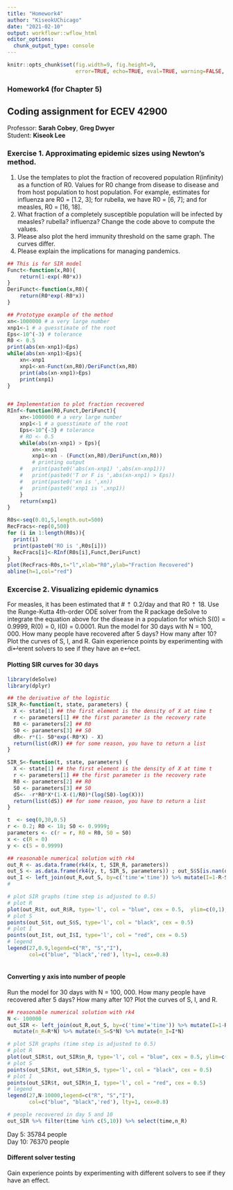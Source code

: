 ---
title: "Homework4"
author: "KiseokUChicago"
date: "2021-02-10"
output: workflowr::wflow_html
editor_options:
  chunk_output_type: console
---

```{r global_options, include=FALSE}
knitr::opts_chunk$set(fig.width=9, fig.height=9,
                      error=TRUE, echo=TRUE, eval=TRUE, warning=FALSE, message=FALSE)
```

### Homework4 (for Chapter 5)
## Coding assignment for ECEV 42900
Professor: **Sarah Cobey**, **Greg Dwyer** \
Student: **Kiseok Lee**  

### Exercise 1. Approximating epidemic sizes using Newton’s method.
(1) Use the templates to plot the fraction of recovered population R(infinity) as a function of R0. Values for R0 change from disease to disease and from host population to host population. 
For example, estimates for influenza are R0 = [1.2, 3]; for rubella,
we have R0 = [6, 7]; and for measles, R0 = [16, 18]. 
(2) What fraction of a completely susceptible population will be infected
by measles? rubella? influenza? Change the code above to compute the values.
(3) Please also plot the herd immunity threshold on the same graph. The curves differ. 
(4) Please explain the implications for managing pandemics.

```{r}
## This is for SIR model
Funct<-function(x,R0){
	return(1-exp(-R0*x))
}
DeriFunct<-function(x,R0){
	return(R0*exp(-R0*x))
}

## Prototype example of the method
xn<-1000000 # a very large number
xnp1<-1 # a guesstimate of the root
Eps<-10^(-3) # tolerance
R0 <- 0.5
print(abs(xn-xnp1)>Eps)
while(abs(xn-xnp1)>Eps){
	xn<-xnp1
	xnp1<-xn-Funct(xn,R0)/DeriFunct(xn,R0)
	print(abs(xn-xnp1)>Eps)
	print(xnp1)
}


## Implementation to plot fraction recovered
RInf<-function(R0,Funct,DeriFunct){
	xn<-1000000 # a very large number
	xnp1<-1 # a guesstimate of the root
	Eps<-10^{-3} # tolerance
	# RO <- 0.5
	while(abs(xn-xnp1) > Eps){
		xn<-xnp1
		xnp1<-xn - (Funct(xn,R0)/DeriFunct(xn,R0))
		# printing output
	# 	print(paste0('abs(xn-xnp1) ',abs(xn-xnp1)))
	# 	print(paste0('T or F is ',abs(xn-xnp1) > Eps))
	# 	print(paste0('xn is ',xn))
	#   print(paste0('xnp1 is ',xnp1))
	}
	return(xnp1)
}

R0s<-seq(0.01,5,length.out=500)
RecFracs<-rep(0,500)
for (i in 1:length(R0s)){
  print(i)
  print(paste0('RO is ',R0s[i]))
  RecFracs[i]<-RInf(R0s[i],Funct,DeriFunct)
}
plot(RecFracs~R0s,t="l",xlab="R0",ylab="Fraction Recovered")
abline(h=1,col="red")


```

### Excercise 2. Visualizing epidemic dynamics
For measles, it has been estimated that # ⇡ 0.2/day and that R0 ⇡ 18.
Use the Runge-Kutta 4th-order ODE solver from the R package
deSolve to integrate the equation above for the disease in a
population for which S(0) = 0.9999, R(0) = 0, I(0) = 0.0001.
Run the model for 30 days with N = 100, 000. How many people
have recovered after 5 days? How many after 10? Plot the
curves of S, I, and R. Gain experience points by experimenting
with di↵erent solvers to see if they have an e↵ect.

#### Plotting SIR curves for 30 days
```{r}
library(deSolve)
library(dplyr)

## the derivative of the logistic
SIR_R<-function(t, state, parameters) { 
  X <- state[1] ## the first element is the density of X at time t
  r <- parameters[1] ## the first parameter is the recovery rate
  R0 <- parameters[2] ## R0
  S0 <- parameters[3] ## S0
  dR<- r*(1- S0*exp(-R0*X) - X)
  return(list(dR)) ## for some reason, you have to return a list
}

SIR_S<-function(t, state, parameters) { 
  X <- state[1] ## the first element is the density of X at time t
  r <- parameters[1] ## the first parameter is the recovery rate
  R0 <- parameters[2] ## R0
  S0 <- parameters[3] ## S0
  dS<- -r*R0*X*(1-X-(1/R0)*(log(S0)-log(X)))
  return(list(dS)) ## for some reason, you have to return a list
}

t  <- seq(0,30,0.5)
r <- 0.2; R0 <- 18; S0 <- 0.9999;
parameters <- c(r = r, R0 = R0, S0 = S0)
x <- c(R = 0)
y <- c(S = 0.9999)

## reasonable numerical solution with rk4
out_R <- as.data.frame(rk4(x, t, SIR_R, parameters))
out_S <- as.data.frame(rk4(y, t, SIR_S, parameters)) ; out_S$S[is.nan(out_S$S)]<-0  # replace NaN with 0
out_I <- left_join(out_R,out_S, by=c('time'='time')) %>% mutate(I=1-R-S)
#

# plot SIR graphs (time step is adjusted to 0.5)
# plot R
plot(out_R$t, out_R$R, type='l', col = "blue", cex = 0.5,  ylim=c(0,1), xlab='time', ylab='fraction of total population', main = 'Plotting S, I, R curves')
# plot S
points(out_S$t, out_S$S, type='l', col = "black", cex = 0.5)
# plot I
points(out_I$t, out_I$I, type='l', col = "red", cex = 0.5)
# legend
legend(27,0.9,legend=c("R", "S","I"),
       col=c("blue", "black",'red'), lty=1, cex=0.8)
  
```

#### Converting y axis into number of people 
Run the model for 30 days with N = 100, 000. How many people
have recovered after 5 days? How many after 10? Plot the
curves of S, I, and R. 

```{r}

## reasonable numerical solution with rk4
N <- 100000
out_SIR <- left_join(out_R,out_S, by=c('time'='time')) %>% mutate(I=1-R-S) %>% 
  mutate(n_R=R*N) %>% mutate(n_S=S*N) %>% mutate(n_I=I*N)

# plot SIR graphs (time step is adjusted to 0.5)
# plot R
plot(out_SIR$t, out_SIR$n_R, type='l', col = "blue", cex = 0.5, ylim=c(0,N), xlab='time', ylab='# of people', main = 'Plotting SIR curves with number of people')
# plot S
points(out_SIR$t, out_SIR$n_S, type='l', col = "black", cex = 0.5)
# plot I
points(out_SIR$t, out_SIR$n_I, type='l', col = "red", cex = 0.5)
# legend
legend(27,N-10000,legend=c("R", "S","I"),
       col=c("blue", "black",'red'), lty=1, cex=0.8)

# people recovered in day 5 and 10
out_SIR %>% filter(time %in% c(5,10)) %>% select(time,n_R)
```
Day 5: 35784 people \
Day 10: 76370 people

#### Different solver testing
Gain experience points by experimenting
with different solvers to see if they have an effect.
```{r}




```






